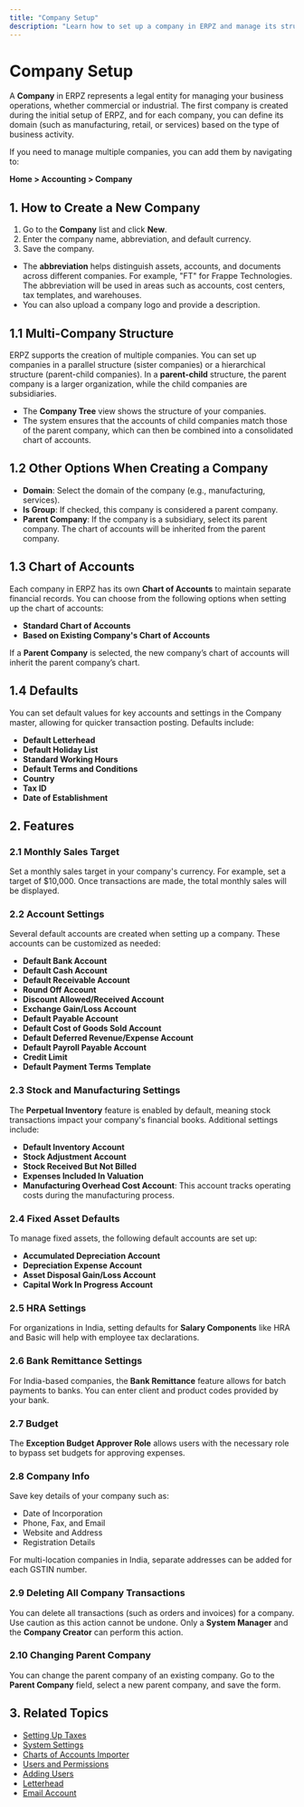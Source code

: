 ```yaml
---
title: "Company Setup"
description: "Learn how to set up a company in ERPZ and manage its structure, accounts, and settings."
---
```


# Company Setup

A **Company** in ERPZ represents a legal entity for managing your business operations, whether commercial or industrial. The first company is created during the initial setup of ERPZ, and for each company, you can define its domain (such as manufacturing, retail, or services) based on the type of business activity.

If you need to manage multiple companies, you can add them by navigating to:

**Home > Accounting > Company**

## 1. How to Create a New Company

1. Go to the **Company** list and click **New**.
2. Enter the company name, abbreviation, and default currency.
3. Save the company.

- The **abbreviation** helps distinguish assets, accounts, and documents across different companies. For example, "FT" for Frappe Technologies. The abbreviation will be used in areas such as accounts, cost centers, tax templates, and warehouses.
- You can also upload a company logo and provide a description.

## 1.1 Multi-Company Structure

ERPZ supports the creation of multiple companies. You can set up companies in a parallel structure (sister companies) or a hierarchical structure (parent-child companies). In a **parent-child** structure, the parent company is a larger organization, while the child companies are subsidiaries.

- The **Company Tree** view shows the structure of your companies.
- The system ensures that the accounts of child companies match those of the parent company, which can then be combined into a consolidated chart of accounts.

## 1.2 Other Options When Creating a Company

- **Domain**: Select the domain of the company (e.g., manufacturing, services).
- **Is Group**: If checked, this company is considered a parent company.
- **Parent Company**: If the company is a subsidiary, select its parent company. The chart of accounts will be inherited from the parent company.

## 1.3 Chart of Accounts

Each company in ERPZ has its own **Chart of Accounts** to maintain separate financial records. You can choose from the following options when setting up the chart of accounts:

- **Standard Chart of Accounts**
- **Based on Existing Company's Chart of Accounts**

If a **Parent Company** is selected, the new company’s chart of accounts will inherit the parent company’s chart.

## 1.4 Defaults

You can set default values for key accounts and settings in the Company master, allowing for quicker transaction posting. Defaults include:

- **Default Letterhead**
- **Default Holiday List**
- **Standard Working Hours**
- **Default Terms and Conditions**
- **Country**
- **Tax ID**
- **Date of Establishment**

## 2. Features

### 2.1 Monthly Sales Target

Set a monthly sales target in your company's currency. For example, set a target of $10,000. Once transactions are made, the total monthly sales will be displayed.

### 2.2 Account Settings

Several default accounts are created when setting up a company. These accounts can be customized as needed:

- **Default Bank Account**
- **Default Cash Account**
- **Default Receivable Account**
- **Round Off Account**
- **Discount Allowed/Received Account**
- **Exchange Gain/Loss Account**
- **Default Payable Account**
- **Default Cost of Goods Sold Account**
- **Default Deferred Revenue/Expense Account**
- **Default Payroll Payable Account**
- **Credit Limit**
- **Default Payment Terms Template**

### 2.3 Stock and Manufacturing Settings

The **Perpetual Inventory** feature is enabled by default, meaning stock transactions impact your company's financial books. Additional settings include:

- **Default Inventory Account**
- **Stock Adjustment Account**
- **Stock Received But Not Billed**
- **Expenses Included In Valuation**
- **Manufacturing Overhead Cost Account**: This account tracks operating costs during the manufacturing process.

### 2.4 Fixed Asset Defaults

To manage fixed assets, the following default accounts are set up:

- **Accumulated Depreciation Account**
- **Depreciation Expense Account**
- **Asset Disposal Gain/Loss Account**
- **Capital Work In Progress Account**

### 2.5 HRA Settings

For organizations in India, setting defaults for **Salary Components** like HRA and Basic will help with employee tax declarations.

### 2.6 Bank Remittance Settings

For India-based companies, the **Bank Remittance** feature allows for batch payments to banks. You can enter client and product codes provided by your bank.

### 2.7 Budget

The **Exception Budget Approver Role** allows users with the necessary role to bypass set budgets for approving expenses.

### 2.8 Company Info

Save key details of your company such as:

- Date of Incorporation
- Phone, Fax, and Email
- Website and Address
- Registration Details

For multi-location companies in India, separate addresses can be added for each GSTIN number.

### 2.9 Deleting All Company Transactions

You can delete all transactions (such as orders and invoices) for a company. Use caution as this action cannot be undone. Only a **System Manager** and the **Company Creator** can perform this action.

### 2.10 Changing Parent Company

You can change the parent company of an existing company. Go to the **Parent Company** field, select a new parent company, and save the form.

## 3. Related Topics

- [Setting Up Taxes]()
- [System Settings]()
- [Charts of Accounts Importer]()
- [Users and Permissions]()
- [Adding Users]()
- [Letterhead]()
- [Email Account]()
